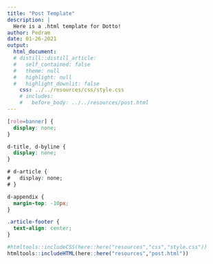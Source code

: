 ```yaml
---
title: "Post Template"
description: |
  Here is a .html template for Dotto!
author: Pedram
date: 01-26-2021
output:
  html_document:
  # distill::distill_article:
  #   self_contained: false
  #   theme: null
  #   highlight: null
  #   highlight_downlit: false
    css: ../../resources/css/style.css
    # includes:
    #   before_body: ../../resources/post.html
---
```


```css

[role=banner] {
  display: none;
}

d-title, d-byline {
  display: none;
}

# d-article {
#   display: none;
# }

d-appendix {
  margin-top: -10px;
}

.article-footer {
  text-align: center;
}

```

```r
#htmltools::includeCSS(here::here("resources","css","style.css"))
htmltools::includeHTML(here::here("resources","post.html"))
```

